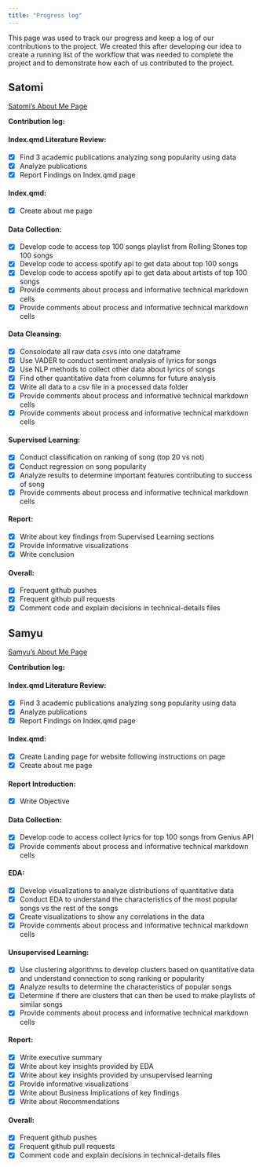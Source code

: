 ```yaml
---
title: "Progress log"
---
```


This page was used to track our progress and keep a log of our contributions to the project. We created this after developing our idea to create a running list of the workflow that was needed to complete the project and to demonstrate how each of us contributed to the project.

## Satomi
[Satomi's About Me Page](../index.qmd#satomi-aboutme)


**Contribution log:**

#### Index.qmd Literature Review:

* [x] Find 3 academic publications analyzing song popularity using data
* [x] Analyze publications
* [x] Report Findings on Index.qmd page

#### Index.qmd:

* [x] Create about me page

#### Data Collection:

* [x] Develop code to access top 100 songs playlist from Rolling Stones top 100 songs
* [x] Develop code to access spotify api to get data about top 100 songs
* [x] Develop code to access spotify api to get data about artists of top 100 songs
* [x] Provide comments about process and informative technical markdown cells
* [x] Provide comments about process and informative technical markdown cells

#### Data Cleansing:

* [x] Consolodate all raw data csvs into one dataframe
* [x] Use VADER to conduct sentiment analysis of lyrics for songs
* [x] Use NLP methods to collect other data about lyrics of songs
* [x] Find other quantitative data from columns for future analysis
* [x] Write all data to a csv file in a processed data folder
* [x] Provide comments about process and informative technical markdown cells
* [x] Provide comments about process and informative technical markdown cells

#### Supervised Learning:

* [x] Conduct classification on ranking of song (top 20 vs not)
* [x] Conduct regression on song popularity
* [x] Analyze results to determine important features contributing to success of song
* [x] Provide comments about process and informative technical markdown cells

#### Report:

* [x] Write about key findings from Supervised Learning sections
* [x] Provide informative visualizations
* [x] Write conclusion

#### Overall:

* [x] Frequent github pushes
* [x] Frequent github pull requests
* [x] Comment code and explain decisions in technical-details files

## Samyu
[Samyu's About Me Page](../index.qmd#samyu-aboutme)

**Contribution log:**

#### Index.qmd Literature Review:

* [x] Find 3 academic publications analyzing song popularity using data
* [x] Analyze publications
* [x] Report Findings on Index.qmd page

#### Index.qmd:

* [x] Create Landing page for website following instructions on page
* [x] Create about me page

#### Report Introduction:

* [x] Write Objective

#### Data Collection:

* [x] Develop code to access collect lyrics for top 100 songs from Genius API
* [x] Provide comments about process and informative technical markdown cells

#### EDA:

* [x] Develop visualizations to analyze distributions of quantitative data
* [x] Conduct EDA to understand the characteristics of the most popular songs vs the rest of the songs
* [x] Create visualizations to show any correlations in the data
* [x] Provide comments about process and informative technical markdown cells

#### Unsupervised Learning:

* [x] Use clustering algorithms to develop clusters based on quantitative data and understand connection to song ranking or popularity
* [x] Analyze results to determine the characteristics of popular songs
* [x] Determine if there are clusters that can then be used to make playlists of similar songs
* [x] Provide comments about process and informative technical markdown cells

#### Report:

* [x] Write executive summary
* [x] Write about key insights provided by EDA
* [x] Write about key insights provided by unsupervised learning
* [x] Provide informative visualizations
* [x] Write about Business Implications of key findings
* [x] Write about Recommendations

#### Overall:

* [x] Frequent github pushes
* [x] Frequent github pull requests
* [x] Comment code and explain decisions in technical-details files